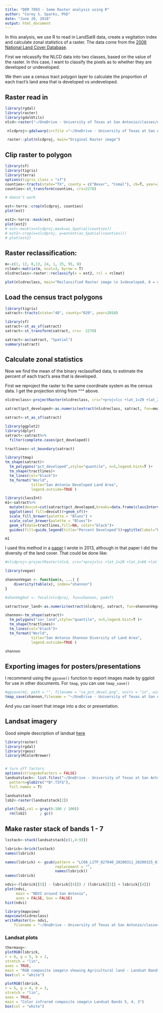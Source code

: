 ```yaml
---
title: "DEM 7093 - Some Raster analysis using R"
author: "Corey S. Sparks, PhD"
date: "June 20, 2018"
output: html_document
---
```


In this analysis, we use R to read in LandSat8 data, create a vegitation index and calculate zonal statistics of a raster. The data come from the [2006 National Land Cover Database](https://www.mrlc.gov/nlcd06_data.php).

First we relcassify the NLCD data into two classes, based on the value of the raster. In this case, I want to classify the pixels as to whether they are developed or undeveloped. 

We then use a census tract polygon layer to calculate the proportion of each tract's land area that is developed vs undeveloped. 


## Raster read in 
```r
library(rgdal)
library(raster)
library(gdalUtils)
nlcd<-raster("~/OneDrive - University of Texas at San Antonio/classes/dem7093/dem7093_21//data/nlcd16_48_lc/nlcd_2016_land_cover_48_20190424.img.vat.img")

 nlcdproj<-gdalwarp(srcfile ="~/OneDrive - University of Texas at San Antonio/classes/gis_classwork/nlcd16_48_lc/nlcd_2016_land_cover_change_index_48_20190424.img.vat.img", dstfile = "~/OneDrive - University of Texas at San Antonio/classes/gis_classwork/outputnlcd.tif",t_srs = nlcd , output_Raster = T)

 raster::plot(nlcdproj, main="Original Raster image")

```

## Clip raster to polygon
```r
library(sf)
library(tigris)
library(terra)
options(tigris_class = "sf")
counties<-tracts(state="TX", county = c("Bexar", "Comal"), cb=T, year=2016)
counties<-st_transform(counties, crs=2278)

# doesn't work

est<-terra::crop(nlcdproj, counties)
plot(est)

est2<-terra::mask(est, counties)
plot(est2)
# est<-mask(x=nlcdproj,mask=as_Spatial(counties))
# est2<-crop(x=nlcdproj, y=extent(as_Spatial(counties)))
# plot(est2)

```

## Raster reclassification:

```r
m<-c(1, 12, 0,13, 24, 1, 25, 95, 0)
rclmat<-matrix(m, ncol=3, byrow = T)
nlcdreclass<-raster::reclassify(x = est2, rcl = rclmat)

plot(nlcdreclass, main="Reclassified Raster image \n 1=developed, 0 = undeveloped",col= gray(100:0 / 100))

```


## Load the census tract polygons
```r
library(tigris)
satract<-tracts(state="48", county="029", year=2010)

library(sf)
satract<-st_as_sf(satract)
satract<-st_transform(satract, crs=  2278)

satract<-as(satract, "Spatial")
summary(satract)
```

## Calculate zonal statistics
Now we find the mean of the binary reclassified data, to estimate the percent of each tract's area that is developed. 

First we reproject the raster to the same coordinate system as the census data. I get the projection string from ^^^ above.

```r
nlcdreclass<-projectRaster(nlcdreclass, crs="+proj=lcc +lat_1=20 +lat_2=60 +lat_0=40 +lon_0=-96 +x_0=0 +y_0=0 +datum=NAD83 +units=m +no_defs +ellps=GRS80 +towgs84=0,0,0")

satract$pct_developed<-as.numeric(extract(nlcdreclass, satract, fun=mean)) #this takes a minute or two

satract<-st_as_sf(satract)

library(ggplot2)
library(dplyr)
satract<-satract%>%
  filter(complete.cases(pct_developed))

tractlines<-st_boundary(satract)

```

```r
library(tmap)
tm_shape(satract)+
  tm_polygons("pct_developed",style="quantile", n=5,legend.hist=T )+
  tm_shape(tractlines)+
  tm_lines(col="black")+
  tm_format("World",
            title="San Antonio Developed Land Area",
            legend.outside=TRUE )

```
```r
library(classInt)
m1<-satract%>%
  mutate(devcut=cut(satract$pct_developed,breaks=data.frame(classIntervals(var=satract$pct_developed, n=5, style="jenks")[2])[,1], include.lowest = T))%>%
  ggplot(aes( fill=devcut))+geom_sf()+
  scale_fill_brewer(palette = "Blues") + 
  scale_color_brewer(palette = "Blues")+
  geom_sf(data=tractlines,fill=NA, color="black")+
  guides(fill=guide_legend(title="Percent Developed"))+ggtitle(label="Percent of Land Area Developed, 2006", subtitle ="NLCD 2006")+theme(axis.text.x = element_blank(), axis.text.y = element_blank())+theme( legend.text = element_text(size = 14), plot.title = element_text(size = 18), strip.text.x = element_text(size = 16))

m1
```

I used this method in a [paper](https://www.sciencedirect.com/science/article/pii/S1877584511000529) I wrote in 2013, although in that paper I did the diversity of the land cover. That could be done like:

```r
#nlcdproj<-projectRaster(nlcd, crs="+proj=lcc +lat_1=20 +lat_2=60 +lat_0=40 +lon_0=-96 +x_0=0 +y_0=0 +datum=NAD83 +units=m +no_defs +ellps=GRS80 +towgs84=0,0,0")

library(vegan)

shannonVegan <- function(x, ...) {
    diversity(table(x), index="shannon")
}

#shanVegOut <- focal(nlcdproj, fun=shannon, pad=T)  

satract$var_land<-as.numeric(extract(nlcdproj, satract, fun=shannonVegan)) #this takes a minute or two

```


```r
shannon<-tm_shape(satract)+
  tm_polygons("var_land",style="quantile", n=5,legend.hist=T )+
  tm_shape(tractlines)+
  tm_lines(col="black")+
  tm_format("World",
            title="San Antonio Shannon Diversity of Land Area",
            legend.outside=TRUE )

shannon
```

## Exporting images for posters/presentations
I recommend using the `ggsave()` function to export images made by ggplot for use in other documents. For `tmap`, you can use `tmap_save()`

```r
#ggsave(m1, path = "", filename = "sa_pct_devel.png", units = "in", width=8, height = 10)
tmap_save(shannon,filename = "~/OneDrive - University of Texas at San Antonio/classes/gis_classwork/shannon_tract.png", width = 8, height = 10, units = "in")
```

And you can insert that image into a doc or presentation.


## Landsat imagery
Good simple description of landsat [here](https://gisgeography.com/landsat-8-bands-combinations/)

```r
library(raster)
library(rgdal)
library(rgeos)
library(RColorBrewer)


# turn off factors
options(stringsAsFactors = FALSE)
landsatstack<- list.files("~/OneDrive - University of Texas at San Antonio/classes/gis_classwork/LC08_L1TP_027040_20200311_20200325_01_T1/", 
  pattern=glob2rx("*B*.TIF$"), 
  full.names = T)

landsatstack
lsb2<-raster(landsatstack[2])

plot(lsb2,col = gray(0:100 / 100))  
  rm(lsb2)      ; gc()
```

## Make raster stack of bands 1 - 7
```r
lsstack<-stack(landsatstack[c(1,4:9)])

lsbrick<-brick(lsstack)
names(lsbrick)

names(lsbrick) <- gsub(pattern = "LC08_L1TP_027040_20200311_20200325_01_T1_",
                       replacement = "",
                       names(lsbrick))
names(lsbrick)
```

```r
ndvi<-(lsbrick[[5]] - lsbrick[[4]]) / (lsbrick[[5]] + lsbrick[[4]])
plot(ndvi,
     main = "NDVI around San Antonio",
     axes = FALSE, box = FALSE)       
hist(ndvi)
```

```r
library(mapview)
mapview(nlcdreclass)
writeRaster(x= ndvi, 
    filename = "~/OneDrive - University of Texas at San Antonio/classes/gis_classwork/ndvi1.tif", format="GTiff", datatype="INT2S", overwrite=T)
```

### Landsat plots
```r
thermavg<-
plotRGB(lsbrick,
r = 6, g = 5, b = 2,
stretch = "lin",
axes = TRUE,
main = "RGB composite image\n showing Agricultural land - Landsat Bands 6, 5, 2")
box(col = "white")

plotRGB(lsbrick,
r = 5, g = 4, b = 3,
stretch = "lin",
axes = TRUE,
main = "Color infrared composite image\n Landsat Bands 5, 4, 3")
box(col = "white")

```
